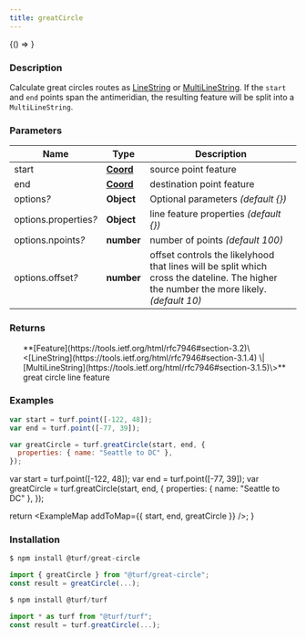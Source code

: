 ```yaml
---
title: greatCircle
---
```



<!-- Expose turf as global var for experimenting in the browser console -->

<BrowserOnly>{() => <WindowTurfGlobal turf={turf} />}</BrowserOnly>

### Description

Calculate great circles routes as [LineString](https://tools.ietf.org/html/rfc7946#section-3.1.4) or [MultiLineString](https://tools.ietf.org/html/rfc7946#section-3.1.5).
If the `start` and `end` points span the antimeridian, the resulting feature will
be split into a `MultiLineString`.

### Parameters

| Name                       | Type                                                           | Description                                                                                                                             |
| -------------------------- | -------------------------------------------------------------- | --------------------------------------------------------------------------------------------------------------------------------------- |
| start                      | **[Coord](https://tools.ietf.org/html/rfc7946#section-3.1.1)** | source point feature                                                                                                                    |
| end                        | **[Coord](https://tools.ietf.org/html/rfc7946#section-3.1.1)** | destination point feature                                                                                                               |
| options<i>?</i>            | **Object**                                                     | Optional parameters _(default \{\})_                                                                                                    |
| options.properties<i>?</i> | **Object**                                                     | line feature properties _(default \{\})_                                                                                                |
| options.npoints<i>?</i>    | **number**                                                     | number of points _(default 100)_                                                                                                        |
| options.offset<i>?</i>     | **number**                                                     | offset controls the likelyhood that lines will be split which cross the dateline. The higher the number the more likely. _(default 10)_ |

### Returns

<ul>
  **[Feature](https://tools.ietf.org/html/rfc7946#section-3.2)\<[LineString](https://tools.ietf.org/html/rfc7946#section-3.1.4) \| [MultiLineString](https://tools.ietf.org/html/rfc7946#section-3.1.5)\>** great circle line feature

</ul>

### Examples

```javascript
var start = turf.point([-122, 48]);
var end = turf.point([-77, 39]);

var greatCircle = turf.greatCircle(start, end, {
  properties: { name: "Seattle to DC" },
});
```

  var start = turf.point([-122, 48]);
  var end = turf.point([-77, 39]);
  var greatCircle = turf.greatCircle(start, end, {
    properties: { name: "Seattle to DC" },
  });

  return <ExampleMap addToMap={{ start, end, greatCircle }} />;
}

### Installation

```javascript
$ npm install @turf/great-circle

import { greatCircle } from "@turf/great-circle";
const result = greatCircle(...);
```

```javascript
$ npm install @turf/turf

import * as turf from "@turf/turf";
const result = turf.greatCircle(...);
```
